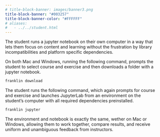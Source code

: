 ```yaml
---
# title-block-banner: images/banner3.png
title-block-banner: "#003257"
title-block-banner-color: "#FFFFFF"
# aliases:
#   - ../../student.html
---
```



<style>

/* #title-block-header {
  margin-block-end: 1rem;
  position: relative;
  margin-top: -1px;
  height: 100px;
  background-color: "#36B24A";
}

.quarto-title-banner {
  font-family:  Passata;
  margin-block-end: 1rem;
  position: relative;
  margin-top: -10px;
  height: 100%;
  background-color: "#36B24A";
} */

.quarto-title-banner {
  font-family:  Peto;
}
</style>


<!-- 
<style> 
* {
  font-family: Passata;
} 
</style>
 -->


The student runs a jupyter notebook on their own computer in a way that lets them focus on content and learning without the frustration by library incompatibilities and platform specific dependencies. 

On both Mac and Windows, running the following command, prompts the student to select course and exercise and then downloads a folder with a jupyter notebook.

```.bash
franklin download
```

The student runs the following command, which again prompts for course and exercise and launches JupyterLab from an environment on the student's computer with all required dependencies preinstalled.

```.bash
franklin jupyter
```

The environment and notebook is exactly the same, wether on Mac or Windows, allowing them to work together, compare results, and receive uniform and unambiguous feedback from instructors.